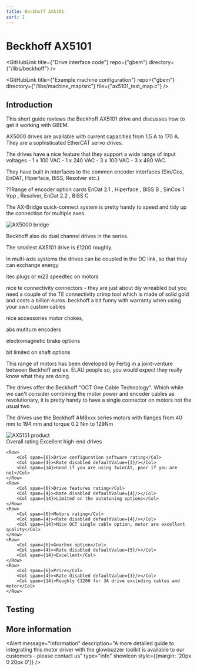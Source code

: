 ```yaml
---
title: Beckhoff AX5101
sort: 1
---
```



# Beckhoff AX5101

<GitHubLink title={"Drive interface code"} repo={"gbem"} directory={"/libs/beckhoff"} />

<GitHubLink title={"Example machine configuration"} repo={"gbem"} directory={"/libs/machine_map/src"} file={"ax5101_test_map.c"} />

## Introduction

This short guide reviews the Beckhoff AX5101 drive and discusses how to get it working with GBEM.

AX5000 drives are available with current capacities from 1.5 A to 170 A. They are a sophisticated EtherCAT servo drives.

The drives have a nice feature that they support a wide range of input voltages - 1 x 100 VAC - 1 x
240 VAC - 3 x 100 VAC - 3 x 480 VAC.

They have built in interfaces to the common encoder interfaces (Sin/Cos, EnDAT, Hiperface, BiSS, Resolver etc.)

??Range of encoder option cards EnDat 2.1 , Hiperface , BiSS B , SinCos 1 Vpp , Resolver, EnDat 2.2 , BiSS C


The AX-Bridge quick-connect system is pretty handy to speed and tidy up the connection for multiple axes.


<Image meta={ax5000_bridge} alt="AX5000 bridge" maxWidth={500}/>


Beckhoff also do dual channel drives in the series.

The smallest AX5101 drive is £1200 roughly.

In multi-axis systems the drives can be coupled in the DC link, so that they can exchange energy



itec plugs or m23 speedtec on motors

nice te connectivity connectors - they are just about diy wireabled but you need a couple of the TE connectivity crimp tool which is made of solid gold and costs a billion euros. beckhoff a bit funny with warranty when using your own custom cables

 nice accessories motor chokes,

abs mutiturn encoders

electromagnetic brake options

bit limited on shaft options


This range of motors has been developed by Fertig in a joint-venture between Beckhoff and ex. ELAU people so, you would expect they really know what they are doing.

The drives offer the Beckhoff "OCT One Cable Technology". Which while we can't consider combining the motor power and encoder cables as revolutionary, it is pretty handy to have a single connector on motors not the usual two.


The drives use the Beckhoff AM8xxx series motors with flanges from 40 mm to 194 mm and  torque 0.2 Nm to 129Nm




<Image meta={ax5151_product_shot} alt="AX5151 product" maxWidth={500}/>



<div style={{margin:"20px"}}>
    <Row>
        <Col span={6}>Overall rating</Col>
        <Col span={4}><Rate disabled defaultValue={4}/></Col>
        <Col span={14}>Excellent high-end drives </Col>
    </Row>

    <Row>
        <Col span={6}>Drive configuration software rating</Col>
        <Col span={4}><Rate disabled defaultValue={3}/></Col>
        <Col span={14}>Good if you are using TwinCAT, poor if you are not</Col>
    </Row>
    <Row>
        <Col span={6}>Drive features rating</Col>
        <Col span={4}><Rate disabled defaultValue={4}/></Col>
        <Col span={14}>Limited on the autotuning options</Col>
    </Row>
    <Row>
        <Col span={6}>Motors rating</Col>
        <Col span={4}><Rate disabled defaultValue={4}/></Col>
        <Col span={14}>Nice OCT single cable option, motor are excellent quality</Col>
    </Row>
    <Row>
        <Col span={6}>Gearbox option</Col>
        <Col span={4}><Rate disabled defaultValue={5}/></Col>
        <Col span={14}>Excellent</Col>
    </Row>
    <Row>
        <Col span={6}>Price</Col>
        <Col span={4}><Rate disabled defaultValue={3}/></Col>
        <Col span={14}>Roughly €1200 for 3A drive excluding cables and motor</Col>
    </Row>
</div>


## Testing

<YoutubeEmbed embedId="" />

## More information

<Alert message="Information" description="A more detailed guide to integrating this motor driver with the glowbuzzer toolkit is available to our customers - please contact us" type="info" showIcon style={{margin: '20px 0 20px 0'}} />